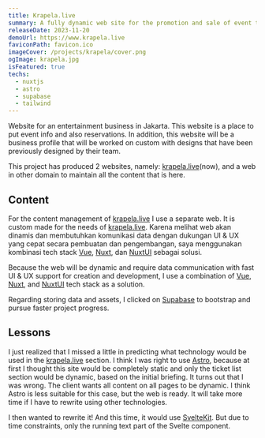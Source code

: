 ```yaml
---
title: Krapela.live
summary: A fully dynamic web site for the promotion and sale of event tickets.
releaseDate: 2023-11-20
demoUrl: https://www.krapela.live
faviconPath: favicon.ico
imageCover: /projects/krapela/cover.png
ogImage: krapela.jpg
isFeatured: true
techs:
  - nuxtjs
  - astro
  - supabase
  - tailwind
---
```


Website for an entertainment business in Jakarta. This website is a place to put event info and also reservations. In addition, this website will be a business profile that will be worked on custom with designs that have been previously designed by their team.

This project has produced 2 websites, namely: [krapela.live](http://krapela.live)(now), and a web in other domain to maintain all the content that is here.

## Content

For the content management of [krapela.live](http://krapela.live) I use a separate web. It is custom made for the needs of [krapela.live](http://krapela.live). Karena melihat web akan dinamis dan membutuhkan komunikasi data dengan dukungan UI & UX yang cepat secara pembuatan dan pengembangan, saya menggunakan kombinasi tech stack [Vue](https://vuejs.org), [Nuxt](https://nuxt.com), dan [NuxtUI](https://ui.nuxt.com) sebagai solusi.

Because the web will be dynamic and require data communication with fast UI & UX support for creation and development, I use a combination of [Vue](https://vuejs.org), [Nuxt](https://nuxt.com), and [NuxtUI](https://ui.nuxt.com) tech stack as a solution.

Regarding storing data and assets, I clicked on [Supabase](https://supabase.com) to bootstrap and pursue faster project progress.

## Lessons

I just realized that I missed a little in predicting what technology would be used in the [krapela.live](http://krapela.live) section. I think I was right to use [Astro](https://astro.build), because at first I thought this site would be completely static and only the ticket list section would be dynamic, based on the initial briefing. It turns out that I was wrong. The client wants all content on all pages to be dynamic. I think Astro is less suitable for this case, but the web is ready. It will take more time if I have to rewrite using other technologies.

I then wanted to rewrite it! And this time, it would use [SvelteKit](https://kit.svelte.dev). But due to time constraints, only the running text part of the Svelte component.
